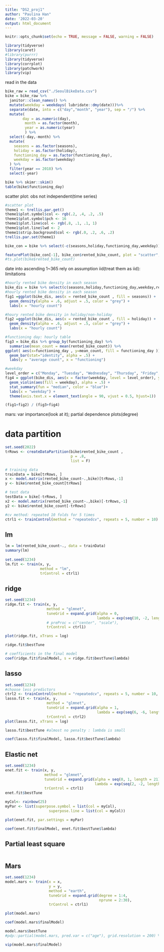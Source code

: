 ```yaml
---
title: "DS2_proj1"
author: "Paulina Han"
date: '2022-03-20'
output: html_document
---
```


```r
knitr::opts_chunk$set(echo = TRUE, message = FALSE, warning = FALSE)
```

```r
library(tidyverse)
library(caret)
#library(purrr)
library(tidyverse)
library(corrplot)
library(patchwork)
library(vip)
```


read in the data
```r
bike_raw = read_csv("./SeoulBikeData.csv")
bike = bike_raw %>% 
  janitor::clean_names() %>%
  mutate(weekday = weekdays( lubridate::dmy(date)))%>%
  separate(date, into = c("day","month", "year"), sep = "/") %>%
  mutate(
        day = as.numeric(day),
         month = as.factor(month),
         year = as.numeric(year)
         ) %>% 
  select(-day,-month) %>% 
  mutate(
    seasons = as.factor(seasons),
    holiday = as.factor(holiday),
    functioning_day = as.factor(functioning_day),
    weekday = as.factor(weekday)
  ) %>% 
  filter(year == 2018) %>% 
  select(-year)

bike %>% skimr::skim()
table(bike$functioning_day)

```

scatter plot: obs not independent(time series)
```r
#scatter plot
theme1 <- trellis.par.get()
theme1$plot.symbol$col <- rgb(.2, .4, .2, .5)
theme1$plot.symbol$pch <- 16
theme1$plot.line$col <- rgb(.8, .1, .1, 1)
theme1$plot.line$lwd <- 2
theme1$strip.background$col <- rgb(.0, .2, .6, .2)
trellis.par.set(theme1)

bike_con = bike %>% select(-c(seasons,holiday,functioning_day,weekday))

featurePlot(bike_con[-1], bike_con$rented_bike_count, plot = "scatter", labels = c("","bike_rented"),type = c("p"), layout = c(3, 3),cex = 0.5, alpha = 0.5)
#ts.plot(bike$rented_bike_count)


```
date into ascending 1~365
rely on assumption iid(treat them as iid): limitations
```r
#hourly rented bike density in each season
bike_dis = bike %>% select(c(seasons,holiday,functioning_day,weekday,rented_bike_count))
#hourly rented bike density in each season
fig1 =ggplot(bike_dis, aes(x = rented_bike_count , fill = seasons)) + 
  geom_density(alpha = .6, adjust = .5, color = "grey") +
  labs(x = "hourly count")

#houry rented bike density in holiday/non-holiday
fig2 =ggplot(bike_dis, aes(x = rented_bike_count , fill = holiday)) + 
  geom_density(alpha = .6, adjust = .5, color = "grey") +
  labs(x = "hourly count")

#functioning day: hourly table
fig3 = bike_dis %>% group_by(functioning_day) %>% 
  summarise(mean_count = mean(rented_bike_count)) %>% 
ggplot( aes(x=functioning_day , y=mean_count, fill = functioning_day )) +
  geom_bar(stat="identity", alpha = .5) +
  labs(y = "average count", x = "functioning")

#weekday
level_order = c("Monday", "Tuesday", "Wednesday", "Thursday", "Friday", "Saturday", "Sunday")
fig4 = ggplot(bike_dis, aes(x = factor(weekday, level = level_order), y = rented_bike_count)) + 
  geom_violin(aes(fill = weekday), alpha = .5) + 
  stat_summary(fun = "median", color = "blue")+ 
  labs(x = "weekday") +
  theme(axis.text.x = element_text(angle = 90, vjust = 0.5, hjust=1))

(fig1+fig2) / (fig3+fig4)
```

mars: var importance(look at it); partial dependence plots(degree)


# data partition
```r
set.seed(2022)
trRows <- createDataPartition(bike$rented_bike_count ,
                              p = .8,
                              list = F)

# training data
trainData = bike[trRows, ]
x <- model.matrix(rented_bike_count~.,bike)[trRows,-1]
y <- bike$rented_bike_count[trRows]

# test data
testData = bike[-trRows, ]
x2 <- model.matrix(rented_bike_count~.,bike)[-trRows,-1]
y2 <- bike$rented_bike_count[-trRows]

#cv method: repeated 10 folds for 5 times
ctrl1 <- trainControl(method = "repeatedcv", repeats = 5, number = 10) 

```

## lm
```r
lm = lm(rented_bike_count~., data = trainData)
summary(lm) 
  
set.seed(1234)
lm.fit <- train(x, y,
                method = "lm",
                trControl = ctrl1)
```

## ridge
```r
set.seed(1234)
ridge.fit <- train(x, y,
                   method = "glmnet",
                   tuneGrid = expand.grid(alpha = 0, 
                                          lambda = exp(seq(10, -2, length=100))),
                   # preProc = c("center", "scale"),
                   trControl = ctrl1)

plot(ridge.fit, xTrans = log)

ridge.fit$bestTune

# coefficients in the final model
coef(ridge.fit$finalModel, s = ridge.fit$bestTune$lambda)
```
## lasso

```r
set.seed(1234)
#choose less predictors
ctrl2 <- trainControl(method = "repeatedcv", repeats = 5, number = 10, selectionFunction = "oneSE") 
lasso.fit <- train(x, y,
                   method = "glmnet",
                   tuneGrid = expand.grid(alpha = 1, 
                                          lambda = exp(seq(6, -6, length=100))),
                   trControl = ctrl2)
plot(lasso.fit, xTrans = log)

lasso.fit$bestTune #almost no penalty : lambda is small

coef(lasso.fit$finalModel, lasso.fit$bestTune$lambda)
```

## Elastic net

```r
set.seed(1234)
enet.fit <- train(x, y,
                  method = "glmnet",
                  tuneGrid = expand.grid(alpha = seq(0, 1, length = 21), 
                                         lambda = exp(seq(2, -2, length = 50))),
                  trControl = ctrl1)
enet.fit$bestTune

myCol<- rainbow(25)
myPar <- list(superpose.symbol = list(col = myCol),
                    superpose.line = list(col = myCol))

plot(enet.fit, par.settings = myPar)

coef(enet.fit$finalModel, enet.fit$bestTune$lambda)
```

## Partial least square

```r


```

## Mars

```r
set.seed(1234)
model.mars <- train(x = x,
                    y = y,
                    method = "earth",
                    tuneGrid = expand.grid(degree = 1:4, 
                                           nprune = 2:30),
                    trControl = ctrl1)

plot(model.mars)

coef(model.mars$finalModel) 

model.mars$bestTune
#pdp::partial(model.mars, pred.var = c("age"), grid.resolution = 200) %>% autoplot()

vip(model.mars$finalModel)
```

